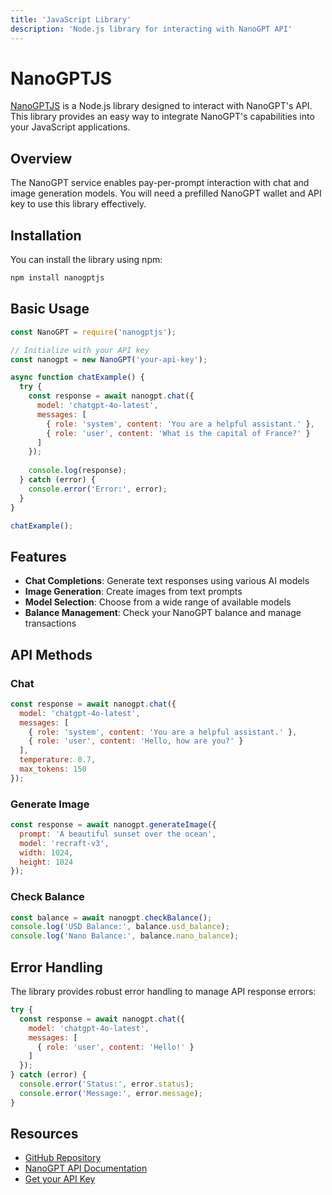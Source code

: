 ```yaml
---
title: 'JavaScript Library'
description: 'Node.js library for interacting with NanoGPT API'
---
```


# NanoGPTJS

[NanoGPTJS](https://github.com/kilkelly/nanogptjs) is a Node.js library designed to interact with NanoGPT's API. This library provides an easy way to integrate NanoGPT's capabilities into your JavaScript applications.

## Overview

The NanoGPT service enables pay-per-prompt interaction with chat and image generation models. You will need a prefilled NanoGPT wallet and API key to use this library effectively.

## Installation

You can install the library using npm:

```bash
npm install nanogptjs
```

## Basic Usage

```javascript
const NanoGPT = require('nanogptjs');

// Initialize with your API key
const nanogpt = new NanoGPT('your-api-key');

async function chatExample() {
  try {
    const response = await nanogpt.chat({
      model: 'chatgpt-4o-latest',
      messages: [
        { role: 'system', content: 'You are a helpful assistant.' },
        { role: 'user', content: 'What is the capital of France?' }
      ]
    });
    
    console.log(response);
  } catch (error) {
    console.error('Error:', error);
  }
}

chatExample();
```

## Features

- **Chat Completions**: Generate text responses using various AI models
- **Image Generation**: Create images from text prompts
- **Model Selection**: Choose from a wide range of available models
- **Balance Management**: Check your NanoGPT balance and manage transactions

## API Methods

### Chat

```javascript
const response = await nanogpt.chat({
  model: 'chatgpt-4o-latest',
  messages: [
    { role: 'system', content: 'You are a helpful assistant.' },
    { role: 'user', content: 'Hello, how are you?' }
  ],
  temperature: 0.7,
  max_tokens: 150
});
```

### Generate Image

```javascript
const response = await nanogpt.generateImage({
  prompt: 'A beautiful sunset over the ocean',
  model: 'recraft-v3',
  width: 1024,
  height: 1024
});
```

### Check Balance

```javascript
const balance = await nanogpt.checkBalance();
console.log('USD Balance:', balance.usd_balance);
console.log('Nano Balance:', balance.nano_balance);
```

## Error Handling

The library provides robust error handling to manage API response errors:

```javascript
try {
  const response = await nanogpt.chat({
    model: 'chatgpt-4o-latest',
    messages: [
      { role: 'user', content: 'Hello!' }
    ]
  });
} catch (error) {
  console.error('Status:', error.status);
  console.error('Message:', error.message);
}
```

## Resources

- [GitHub Repository](https://github.com/kilkelly/nanogptjs)
- [NanoGPT API Documentation](https://docs.nano-gpt.com)
- [Get your API Key](https://nano-gpt.com/api) 